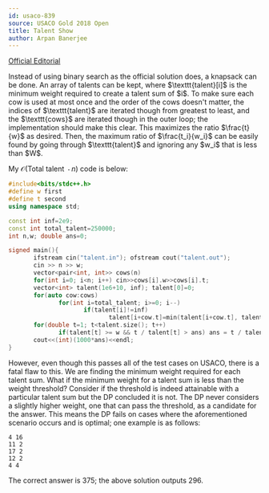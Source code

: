```yaml
---
id: usaco-839
source: USACO Gold 2018 Open
title: Talent Show
author: Arpan Banerjee
---
```


[Official Editorial](http://www.usaco.org/current/data/sol_talent_gold_open18.html)

<Warning title="Common Misconception">
Instead of using binary search as the official solution does, a knapsack can be done. An array of talents can be kept, where $\texttt{talent}[i]$ is the minimum weight required to create a talent sum of $i$. To make sure each cow is used at most once and the order of the cows doesn't matter, the indices of $\texttt{talent}$ are iterated though from greatest to least, and the $\texttt{cows}$ are iterated though in the outer loop; the implementation should make this clear. This maximizes the ratio $\frac{t}{w}$ as desired. Then, the maximum ratio of $\frac{t_i}{w_i}$ can be easily found by going through $\texttt{talent}$ and ignoring any $w_i$ that is less than $W$. 

My $\mathcal{O}(\text{Total talent } \cdot n)$ code is below:

<LanguageSection>
<CPPSection>

```cpp
#include<bits/stdc++.h>
#define w first
#define t second
using namespace std;

const int inf=2e9;
const int total_talent=250000;
int n,w; double ans=0;

signed main(){
       ifstream cin("talent.in"); ofstream cout("talent.out");
       cin >> n >> w;
       vector<pair<int, int>> cows(n)
       for(int i=0; i<n; i++) cin>>cows[i].w>>cows[i].t;
       vector<int> talent(1e6+10, inf); talent[0]=0;
       for(auto cow:cows)
              for(int i=total_talent; i>=0; i--)
                     if(talent[i]!=inf)
                            talent[i+cow.t]=min(talent[i+cow.t], talent[i]+cow.w);
       for(double t=1; t<talent.size(); t++)
              if(talent[t] >= w && t / talent[t] > ans) ans = t / talent[t];
       cout<<(int)(1000*ans)<<endl;
}
```

</CPPSection>
</LanguageSection>
However, even though this passes all of the test cases on USACO, there is a fatal flaw to this. We are finding the minimum weight required for each talent sum. What if the minimum weight for a talent sum is less than the weight threshold? Consider if the threshold is indeed attainable with a particular talent sum but the DP concluded it is not. The DP never considers a slightly higher weight, one that can pass the threshold, as a candidate for the answer. This means the DP fails on cases where the aforementioned scenario occurs and is optimal; one example is as follows:

```
4 16
11 2
17 2
12 2
4 4
```

The correct answer is 375; the above solution outputs 296. 
</Warning>
